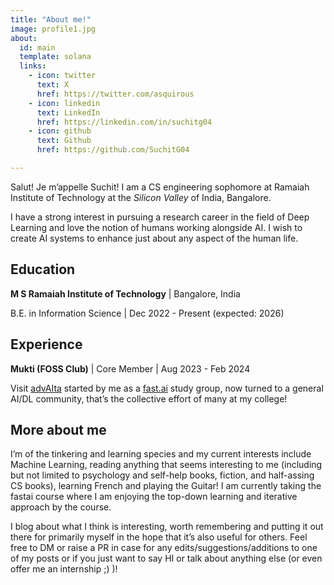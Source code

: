 ```yaml
---
title: "About me!"
image: profile1.jpg
about:
  id: main
  template: solana
  links:
    - icon: twitter
      text: X
      href: https://twitter.com/asquirous
    - icon: linkedin
      text: LinkedIn
      href: https://linkedin.com/in/suchitg04
    - icon: github
      text: Github
      href: https://github.com/SuchitG04

---
```


:::{#main}

Salut! Je m'appelle Suchit!  I am a CS engineering sophomore at Ramaiah Institute of Technology at the *Silicon Valley* of India, Bangalore.

I have a strong interest in pursuing a research career in the field of Deep Learning and love the notion of humans working alongside AI. I wish to create AI systems to enhance just about any aspect of the human life.

## Education

**M S Ramaiah Institute of Technology** | Bangalore, India

B.E. in Information Science | Dec 2022 - Present (expected: 2026)

## Experience

**Mukti (FOSS Club)** | Core Member | Aug 2023 - Feb 2024


Visit [advAIta](https://advaita-io.github.io/) started by me as a [fast.ai](https://course.fast.ai) study group, now turned to a general AI/DL community, that's the collective effort of many at my college!

:::

## More about me

I'm of the tinkering and learning species and my current interests include Machine Learning, reading anything that seems interesting to me (including but not limited to psychology and self-help books, fiction, and half-assing CS books), learning French and playing the Guitar! I am currently taking the fastai course where I am enjoying the top-down learning and iterative approach by the course.

I blog about what I think is interesting, worth remembering and putting it out there for primarily myself in the hope that it's also useful for others. Feel free to DM or raise a PR in case for any edits/suggestions/additions to one of my posts or if you just want to say HI or talk about anything else (or even offer me an internship ;) )!
